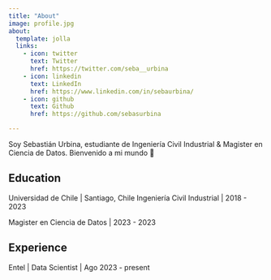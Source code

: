 ```yaml
---
title: "About"
image: profile.jpg
about:
  template: jolla
  links:
    - icon: twitter
      text: Twitter
      href: https://twitter.com/seba__urbina
    - icon: linkedin
      text: LinkedIn
      href: https://www.linkedin.com/in/sebaurbina/
    - icon: github
      text: Github
      href: https://github.com/sebasurbina

---
```


Soy Sebastián Urbina, estudiante de Ingeniería Civil Industrial & Magister en Ciencia de Datos. Bienvenido a mi mundo 🙂

## Education

Universidad de Chile | Santiago, Chile
Ingeniería Civil Industrial | 2018 - 2023

Magister en Ciencia de Datos | 2023 - 2023

## Experience

Entel | Data Scientist | Ago 2023 - present